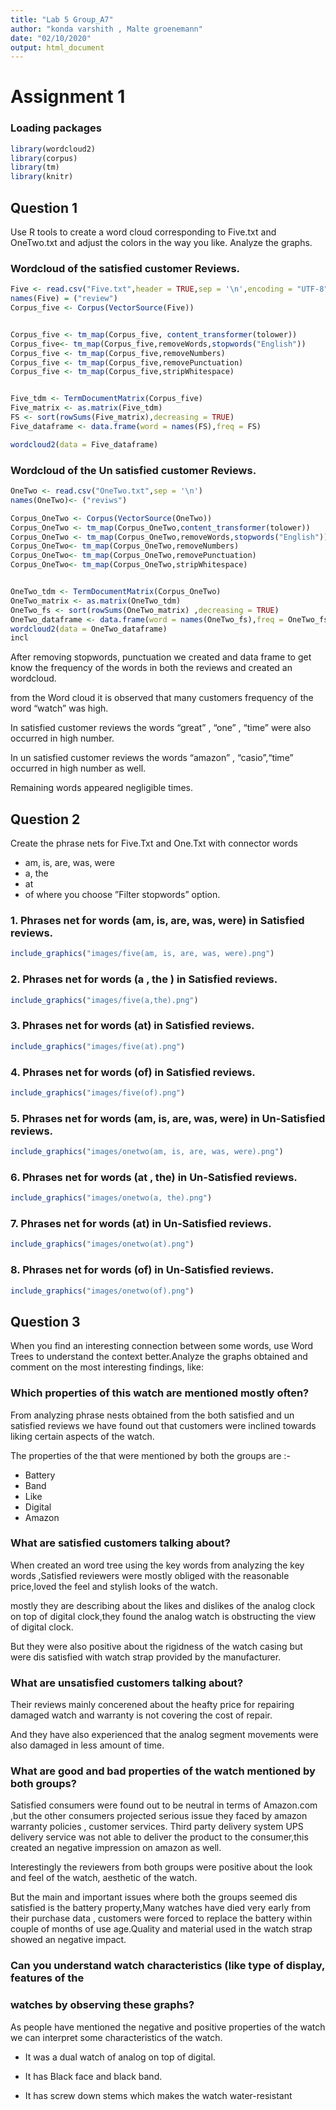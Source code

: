 ```yaml
---
title: "Lab 5 Group_A7"
author: "konda varshith , Malte groenemann"
date: "02/10/2020"
output: html_document
---
```





# Assignment 1

### Loading packages

```r
library(wordcloud2)
library(corpus)
library(tm)
library(knitr)
```


## Question 1  
Use R tools to create a word cloud corresponding to Five.txt and OneTwo.txt and adjust the colors in the way you like. Analyze the graphs.


### Wordcloud of the satisfied customer Reviews.

```r
Five <- read.csv("Five.txt",header = TRUE,sep = '\n',encoding = "UTF-8")
names(Five) = ("review")
Corpus_five <- Corpus(VectorSource(Five))


Corpus_five <- tm_map(Corpus_five, content_transformer(tolower))
Corpus_five<- tm_map(Corpus_five,removeWords,stopwords("English"))
Corpus_five <- tm_map(Corpus_five,removeNumbers)
Corpus_five <- tm_map(Corpus_five,removePunctuation)
Corpus_five <- tm_map(Corpus_five,stripWhitespace)


Five_tdm <- TermDocumentMatrix(Corpus_five)
Five_matrix <- as.matrix(Five_tdm) 
FS <- sort(rowSums(Five_matrix),decreasing = TRUE)
Five_dataframe <- data.frame(word = names(FS),freq = FS)

wordcloud2(data = Five_dataframe)
```





### Wordcloud of the Un satisfied customer Reviews.
```r
OneTwo <- read.csv("OneTwo.txt",sep = '\n')
names(OneTwo)<- ("reviws")

Corpus_OneTwo <- Corpus(VectorSource(OneTwo))
Corpus_OneTwo <- tm_map(Corpus_OneTwo,content_transformer(tolower))
Corpus_OneTwo <- tm_map(Corpus_OneTwo,removeWords,stopwords("English"))
Corpus_OneTwo<- tm_map(Corpus_OneTwo,removeNumbers)
Corpus_OneTwo<- tm_map(Corpus_OneTwo,removePunctuation)
Corpus_OneTwo<- tm_map(Corpus_OneTwo,stripWhitespace)


OneTwo_tdm <- TermDocumentMatrix(Corpus_OneTwo)
OneTwo_matrix <- as.matrix(OneTwo_tdm)
OneTwo_fs <- sort(rowSums(OneTwo_matrix) ,decreasing = TRUE)
OneTwo_dataframe <- data.frame(word = names(OneTwo_fs),freq = OneTwo_fs)
wordcloud2(data = OneTwo_dataframe)
incl
```


After removing stopwords, punctuation we created and data frame to get know the frequency of the words in both the reviews and created an wordcloud.

from the Word cloud it is observed that many customers frequency of the word "watch " was high. 

In satisfied customer reviews the words "great" , "one" , "time" were also occurred in high number.

In un satisfied customer reviews the words "amazon" , "casio","time" occurred in high number as well.

Remaining words appeared negligible times.

## Question 2 

Create the phrase nets for Five.Txt and One.Txt with connector words

* am, is, are, was, were
* a, the
* at
* of
  where you choose ”Filter stopwords” option.

### 1. Phrases net for words (am, is, are, was, were) in Satisfied reviews.

```r

include_graphics("images/five(am, is, are, was, were).png")

```


### 2. Phrases net for words (a , the ) in Satisfied reviews. 


```r

include_graphics("images/five(a,the).png")

```


### 3. Phrases net for words (at) in Satisfied reviews.


```r

include_graphics("images/five(at).png")

```


### 4. Phrases net for words (of) in Satisfied reviews.


```r

include_graphics("images/five(of).png")

```


### 5. Phrases net for words (am, is, are, was, were) in Un-Satisfied reviews. 


```r

include_graphics("images/onetwo(am, is, are, was, were).png")

```

### 6. Phrases net for words (at , the) in Un-Satisfied reviews. 
 

```r

include_graphics("images/onetwo(a, the).png")

```

### 7. Phrases net for words (at) in Un-Satisfied reviews. 
 

```r

include_graphics("images/onetwo(at).png")

```



### 8. Phrases net for words (of) in Un-Satisfied reviews. 
 

```r

include_graphics("images/onetwo(of).png")

```


## Question 3


When you find an interesting connection between some words, use Word Trees to understand the context better.Analyze the graphs obtained and comment on the most interesting findings, like:



### Which properties of this watch are mentioned mostly often?


From analyzing  phrase nests obtained from the both satisfied and un satisfied reviews we have found out that customers were inclined towards liking certain aspects of the watch.

The properties of the that were mentioned by both the groups are :- 

* Battery
* Band
* Like 
* Digital
* Amazon


### What are satisfied customers talking about? 



When created an word tree using the key words from analyzing the key words ,Satisfied reviewers were mostly obliged with the reasonable price,loved the feel and stylish looks of the watch.

mostly they are describing about the likes and dislikes of the analog clock on top of digital clock,they found the analog watch is obstructing the view of digital clock.

But they were also positive about the rigidness of the watch casing but were dis satisfied with watch strap provided  by the manufacturer. 


### What are unsatisfied customers talking about? 


Their reviews mainly concerened about the heafty price for repairing damaged watch and warranty is not covering the cost of repair.

And they have also experienced that the analog segment movements were also damaged in less amount of time.


### What are good and bad properties of the watch mentioned by both groups?


Satisfied consumers were found out to be neutral in terms of  Amazon.com ,but the other consumers projected serious issue they faced by amazon warranty policies , customer services. Third party delivery system UPS delivery service was not able to deliver the product to the consumer,this created  an negative impression on amazon as well. 

Interestingly the reviewers from both groups were  positive about the look and feel of the watch,  aesthetic of the watch.

But the main and important issues where both the groups seemed dis satisfied is the battery property,Many watches have died very early from their purchase data , customers were forced to replace the battery within couple of months of use age.Quality and material used in the watch strap showed an negative impact.


### Can you understand watch characteristics (like type of display, features of the   
### watches by observing these graphs?


 As people have mentioned  the negative and positive properties of the watch we can interpret some characteristics of the watch.
 
* It was a dual watch of analog on top of digital.

* It has Black face and black band.

* It has screw down stems which makes the watch water-resistant



